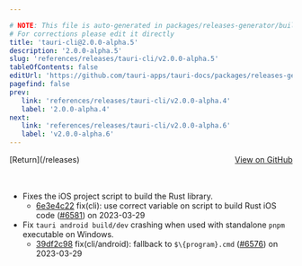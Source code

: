 ```yaml
---

# NOTE: This file is auto-generated in packages/releases-generator/build.ts
# For corrections please edit it directly
title: 'tauri-cli@2.0.0-alpha.5'
description: '2.0.0-alpha.5'
slug: 'references/releases/tauri-cli/v2.0.0-alpha.5'
tableOfContents: false
editUrl: 'https://github.com/tauri-apps/tauri-docs/packages/releases-generator/build.ts'
pagefind: false
prev:
   link: 'references/releases/tauri-cli/v2.0.0-alpha.4'
   label: '2.0.0-alpha.4'
next:
   link: 'references/releases/tauri-cli/v2.0.0-alpha.6'
   label: 'v2.0.0-alpha.6'
---
```


			

<ReleaseSidebar slug="references/releases/tauri-cli"  packageName="tauri-cli" />

<div style="margin-bottom:3rem; display: flex; justify-content: space-between; align-items: center"><span>[Return](/releases)</span><span><a href="https://github.com/tauri-apps/tauri/releases/tag/tauri-cli-v2.0.0-alpha.5">View on GitHub</a></span></div>

- Fixes the iOS project script to build the Rust library.
  - [6e3e4c22](https://www.github.com/tauri-apps/tauri/commit/6e3e4c22be51500bec7856d90dcb2e40ef7fe1b4) fix(cli): use correct variable on script to build Rust iOS code ([#6581](https://www.github.com/tauri-apps/tauri/pull/6581)) on 2023-03-29
- Fix `tauri android build/dev` crashing when used with standalone `pnpm` executable on Windows.
  - [39df2c98](https://www.github.com/tauri-apps/tauri/commit/39df2c982e5e2ee8617b40f829a2f2e4abfce412) fix(cli/android): fallback to `$\{program}.cmd` ([#6576](https://www.github.com/tauri-apps/tauri/pull/6576)) on 2023-03-29


